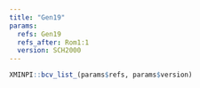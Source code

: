 ```yaml
---
title: "Gen19"
params:
  refs: Gen19
  refs_after: Rom1:1
  version: SCH2000
---
```


```r
XMINPI::bcv_list_(params$refs, params$version)
```
